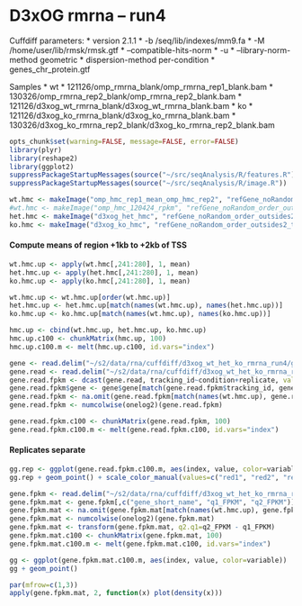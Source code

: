 D3xOG rmrna -- run4
========================================================

Cuffdiff parameters:
  * version 2.1.1
  * -b /seq/lib/indexes/mm9.fa 
  * -M /home/user/lib/rmsk/rmsk.gtf 
  * --compatible-hits-norm
  * -u
  * --library-norm-method geometric
  * dispersion-method per-condition
  * genes_chr_protein.gtf

Samples 
  * wt
    * 121126/omp_rmrna_blank/omp_rmrna_rep1_blank.bam
    * 130326/omp_rmrna_rep2_blank/omp_rmrna_rep2_blank.bam
    * 121126/d3xog_wt_rmrna_blank/d3xog_wt_rmrna_blank.bam
  * ko
    * 121126/d3xog_ko_rmrna_blank/d3xog_ko_rmrna_blank.bam
    * 130326/d3xog_ko_rmrna_rep2_blank/d3xog_ko_rmrna_rep2_blank.bam
    
```r
opts_chunk$set(warning=FALSE, message=FALSE, error=FALSE)
library(plyr)
library(reshape2)
library(ggplot2)
suppressPackageStartupMessages(source("~/src/seqAnalysis/R/features.R"))
suppressPackageStartupMessages(source("~/src/seqAnalysis/R/image.R"))
```

```r
wt.hmc <- makeImage("omp_hmc_rep1_mean_omp_hmc_rep2", "refGene_noRandom_order_outsides2_tss_W25F200_chr", data_type="rpkm/mean", image=F)
#wt.hmc <- makeImage("omp_hmc_120424_rpkm", "refGene_noRandom_order_outsides2_tss_W25F200_chr", data_type="rpkm/mean", image=F)
het.hmc <- makeImage("d3xog_het_hmc", "refGene_noRandom_order_outsides2_tss_W25F200_chr", data_type="rpkm/mean", image=F)
ko.hmc <- makeImage("d3xog_ko_hmc", "refGene_noRandom_order_outsides2_tss_W25F200_chr", data_type="rpkm/mean", image=F)
```

#### Compute means of region +1kb to +2kb of TSS
```r
wt.hmc.up <- apply(wt.hmc[,241:280], 1, mean)
het.hmc.up <- apply(het.hmc[,241:280], 1, mean)
ko.hmc.up <- apply(ko.hmc[,241:280], 1, mean)

wt.hmc.up <- wt.hmc.up[order(wt.hmc.up)]
het.hmc.up <- het.hmc.up[match(names(wt.hmc.up), names(het.hmc.up))]
ko.hmc.up <- ko.hmc.up[match(names(wt.hmc.up), names(ko.hmc.up))]

hmc.up <- cbind(wt.hmc.up, het.hmc.up, ko.hmc.up)
hmc.up.c100 <- chunkMatrix(hmc.up, 100)
hmc.up.c100.m <- melt(hmc.up.c100, id.vars="index")
```

```r
gene <- read.delim("~/s2/data/rna/cuffdiff/d3xog_wt_het_ko_rmrna_run4/gene_exp.diff")
gene.read <- read.delim("~/s2/data/rna/cuffdiff/d3xog_wt_het_ko_rmrna_run4/genes.read_group_tracking")
gene.read.fpkm <- dcast(gene.read, tracking_id~condition+replicate, value.var="FPKM")
gene.read.fpkm$gene <- gene$gene[match(gene.read.fpkm$tracking_id, gene$test_id)]
gene.read.fpkm <- na.omit(gene.read.fpkm[match(names(wt.hmc.up), gene.read.fpkm$gene),])
gene.read.fpkm <- numcolwise(onelog2)(gene.read.fpkm)
```

```r
gene.read.fpkm.c100 <- chunkMatrix(gene.read.fpkm, 100)
gene.read.fpkm.c100.m <- melt(gene.read.fpkm.c100, id.vars="index")
```

#### Replicates separate
```r
gg.rep <- ggplot(gene.read.fpkm.c100.m, aes(index, value, color=variable))
gg.rep + geom_point() + scale_color_manual(values=c("red1", "red2", "red3", "green1", "green2")) + facet_wrap(~variable)

```

```r
gene.fpkm <- read.delim("~/s2/data/rna/cuffdiff/d3xog_wt_het_ko_rmrna_run4/genes.fpkm_tracking")
gene.fpkm.mat <- gene.fpkm[,c("gene_short_name", "q1_FPKM", "q2_FPKM")]
gene.fpkm.mat <- na.omit(gene.fpkm.mat[match(names(wt.hmc.up), gene.fpkm.mat[,1]),])
gene.fpkm.mat <- numcolwise(onelog2)(gene.fpkm.mat)
gene.fpkm.mat <- transform(gene.fpkm.mat, q2.q1=q2_FPKM - q1_FPKM)
gene.fpkm.mat.c100 <- chunkMatrix(gene.fpkm.mat, 100)
gene.fpkm.mat.c100.m <- melt(gene.fpkm.mat.c100, id.vars="index")
```

```r
gg <- ggplot(gene.fpkm.mat.c100.m, aes(index, value, color=variable))
gg + geom_point()
```

```r
par(mfrow=c(1,3))
apply(gene.fpkm.mat, 2, function(x) plot(density(x)))
```


